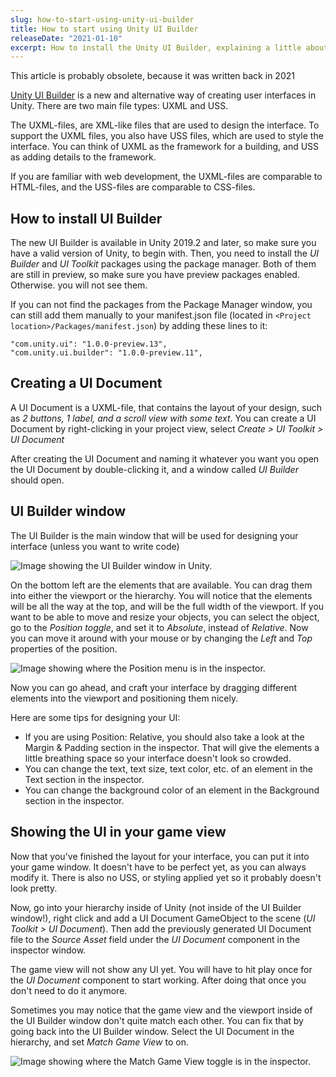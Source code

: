 ```yaml
---
slug: how-to-start-using-unity-ui-builder
title: How to start using Unity UI Builder
releaseDate: "2021-01-10"
excerpt: How to install the Unity UI Builder, explaining a little about how the UI Builder window works, and how you can show the UI in your game.
---
```



<Alert>
  This article is probably obsolete, because it was written back in 2021
</Alert>

[Unity UI Builder](https://docs.unity3d.com/Packages/com.unity.ui.builder@1.0/manual/index.html) is a new and alternative way of creating user interfaces in Unity. There are two main file types: UXML and USS.

The UXML-files, are XML-like files that are used to design the interface. To support the UXML files, you also have USS files, which are used to style the interface. You can think of UXML as the framework for a building, and USS as adding details to the framework.

If you are familiar with web development, the UXML-files are comparable to HTML-files, and the USS-files are comparable to CSS-files.

## How to install UI Builder

The new UI Builder is available in Unity 2019.2 and later, so make sure you have a valid version of Unity, to begin with. Then, you need to install the _UI Builder_ and _UI Toolkit_ packages using the package manager. Both of them are still in preview, so make sure you have preview packages enabled. Otherwise. you will not see them.

If you can not find the packages from the Package Manager window, you can still add them manually to your manifest.json file (located in `<Project location>/Packages/manifest.json`) by adding these lines to it:

```
"com.unity.ui": "1.0.0-preview.13",
"com.unity.ui.builder": "1.0.0-preview.11",
```

## Creating a UI Document

A UI Document is a UXML-file, that contains the layout of your design, such as _2 buttons, 1 label, and a scroll view with some text_. You can create a UI Document by right-clicking in your project view, select _Create > UI Toolkit > UI Document_

After creating the UI Document and naming it whatever you want you open the UI Document by double-clicking it, and a window called _UI Builder_ should open.

## UI Builder window

The UI Builder is the main window that will be used for designing your interface (unless you want to write code)

![Image showing the UI Builder window in Unity.](../../images/how-to-start-using-unity-ui-builder/ui_builder_window.png)

On the bottom left are the elements that are available. You can drag them into either the viewport or the hierarchy. You will notice that the elements will be all the way at the top, and will be the full width of the viewport. If you want to be able to move and resize your objects, you can select the object, go to the _Position toggle_, and set it to _Absolute_, instead of _Relative_. Now you can move it around with your mouse or by changing the _Left_ and _Top_ properties of the position.

![Image showing where the Position menu is in the inspector.](../../images/how-to-start-using-unity-ui-builder/position_menu.png)

Now you can go ahead, and craft your interface by dragging different elements into the viewport and positioning them nicely.

Here are some tips for designing your UI:

- If you are using Position: Relative, you should also take a look at the Margin & Padding section in the inspector. That will give the elements a little breathing space so your interface doesn&apos;t look so crowded.
- You can change the text, text size, text color, etc. of an element in the Text section in the inspector.
- You can change the background color of an element in the Background section in the inspector.

## Showing the UI in your game view

Now that you&apos;ve finished the layout for your interface, you can put it into your game window. It doesn&apos;t have to be perfect yet, as you can always modify it. There is also no USS, or styling applied yet so it probably doesn&apos;t look pretty.

Now, go into your hierarchy inside of Unity (not inside of the UI Builder window!), right click and add a UI Document GameObject to the scene (_UI Toolkit > UI Document_). Then add the previously generated UI Document file to the _Source Asset_ field under the _UI Document_ component in the inspector window.

The game view will not show any UI yet. You will have to hit play once for the _UI Document_ component to start working. After doing that once you don&apos;t need to do it anymore.

Sometimes you may notice that the game view and the viewport inside of the UI Builder window don&apos;t quite match each other. You can fix that by going back into the UI Builder window. Select the UI Document in the hierarchy, and set _Match Game View_ to on.

![Image showing where the Match Game View toggle is in the inspector.](../../images/how-to-start-using-unity-ui-builder/match_game_view_toggle.png)

